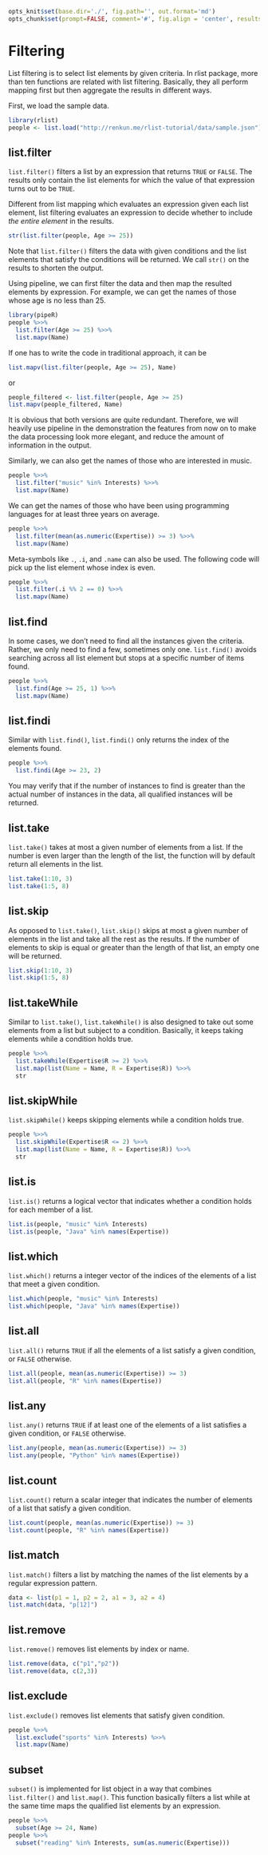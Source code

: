 ```r
opts_knit$set(base.dir='./', fig.path='', out.format='md')
opts_chunk$set(prompt=FALSE, comment='#', fig.align = 'center', results='markup')
```

# Filtering

List filtering is to select list elements by given criteria. In rlist package, more than ten functions are related with list filtering. Basically, they all perform mapping first but then aggregate the results in different ways.

First, we load the sample data.

```r
library(rlist)
people <- list.load("http://renkun.me/rlist-tutorial/data/sample.json")
```

## list.filter

`list.filter()` filters a list by an expression that returns `TRUE` or `FALSE`. The results only contain the list elements for which the value of that expression turns out to be `TRUE`.

Different from list mapping which evaluates an expression given each list element, list filtering evaluates an expression to decide whether to include *the entire element* in the results.

```r
str(list.filter(people, Age >= 25))
```

Note that `list.filter()` filters the data with given conditions and the list elements that satisfy the conditions will be returned. We call `str()` on the results to shorten the output.

Using pipeline, we can first filter the data and then map the resulted elements by expression. For example, we can get the names of those whose age is no less than 25.

```r
library(pipeR)
people %>>%
  list.filter(Age >= 25) %>>%
  list.mapv(Name)
```

If one has to write the code in traditional approach, it can be 

```r
list.mapv(list.filter(people, Age >= 25), Name)
```

or 

```r
people_filtered <- list.filter(people, Age >= 25)
list.mapv(people_filtered, Name)
```

It is obvious that both versions are quite redundant. Therefore, we will heavily use pipeline in the demonstration the features from now on to make the data processing look more elegant, and reduce the amount of information in the output.

Similarly, we can also get the names of those who are interested in music.

```r
people %>>%
  list.filter("music" %in% Interests) %>>%
  list.mapv(Name)
```

We can get the names of those who have been using programming languages for at least three years on average.

```r
people %>>%
  list.filter(mean(as.numeric(Expertise)) >= 3) %>>%
  list.mapv(Name)
```

Meta-symbols like `.`, `.i`, and `.name` can also be used. The following code will pick up the list element whose index is even.

```r
people %>>%
  list.filter(.i %% 2 == 0) %>>%
  list.mapv(Name)
```

## list.find

In some cases, we don't need to find all the instances given the criteria. Rather, we only need to find a few, sometimes only one. `list.find()` avoids searching across all list element but stops at a specific number of items found.

```r
people %>>%
  list.find(Age >= 25, 1) %>>%
  list.mapv(Name)
```

## list.findi

Similar with `list.find()`, `list.findi()` only returns the index of the elements found.

```r
people %>>%
  list.findi(Age >= 23, 2)
```

You may verify that if the number of instances to find is greater than the actual number of instances in the data, all qualified instances will be returned.

## list.take

`list.take()` takes at most a given number of elements from a list. If the number is even larger than the length of the list, the function will by default return all elements in the list.

```r
list.take(1:10, 3)
list.take(1:5, 8)
```

## list.skip

As opposed to `list.take()`, `list.skip()` skips at most a given number of elements in the list and take all the rest as the results. If the number of elements to skip is equal or greater than the length of that list, an empty one will be returned.

```r
list.skip(1:10, 3)
list.skip(1:5, 8)
```

## list.takeWhile

Similar to `list.take()`, `list.takeWhile()` is also designed to take out some elements from a list but subject to a condition. Basically, it keeps taking elements while a condition holds true.

```r
people %>>%
  list.takeWhile(Expertise$R >= 2) %>>%
  list.map(list(Name = Name, R = Expertise$R)) %>>%
  str
```

## list.skipWhile

`list.skipWhile()` keeps skipping elements while a condition holds true.

```r
people %>>%
  list.skipWhile(Expertise$R <= 2) %>>%
  list.map(list(Name = Name, R = Expertise$R)) %>>%
  str
```

## list.is

`list.is()` returns a logical vector that indicates whether a condition holds for each member of a list.

```r
list.is(people, "music" %in% Interests)
list.is(people, "Java" %in% names(Expertise))
```

## list.which

`list.which()` returns a integer vector of the indices of the elements of a list that meet a given condition.

```r
list.which(people, "music" %in% Interests)
list.which(people, "Java" %in% names(Expertise))
```

## list.all

`list.all()` returns `TRUE` if all the elements of a list satisfy a given condition, or `FALSE` otherwise.

```r
list.all(people, mean(as.numeric(Expertise)) >= 3)
list.all(people, "R" %in% names(Expertise))
```

## list.any

`list.any()` returns `TRUE` if at least one of the elements of a list satisfies a given condition, or `FALSE` otherwise.

```r
list.any(people, mean(as.numeric(Expertise)) >= 3)
list.any(people, "Python" %in% names(Expertise))
```

## list.count

`list.count()` return a scalar integer that indicates the number of elements of a list that satisfy a given condition.

```r
list.count(people, mean(as.numeric(Expertise)) >= 3)
list.count(people, "R" %in% names(Expertise))
```

## list.match

`list.match()` filters a list by matching the names of the list elements by a regular expression pattern.

```r
data <- list(p1 = 1, p2 = 2, a1 = 3, a2 = 4)
list.match(data, "p[12]")
```

## list.remove

`list.remove()` removes list elements by index or name.

```r
list.remove(data, c("p1","p2"))
list.remove(data, c(2,3))
```

## list.exclude

`list.exclude()` removes list elements that satisfy given condition.

```r
people %>>%
  list.exclude("sports" %in% Interests) %>>%
  list.mapv(Name)
```

## subset

`subset()` is implemented for list object in a way that combines `list.filter()` and `list.map()`. This function basically filters a list while at the same time maps the qualified list elements by an expression.

```r
people %>>%
  subset(Age >= 24, Name)
people %>>%
  subset("reading" %in% Interests, sum(as.numeric(Expertise)))
```
